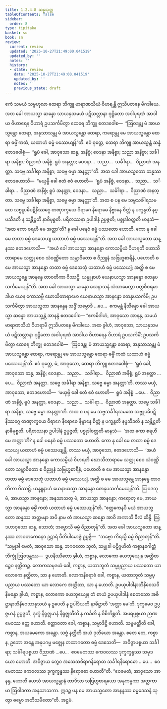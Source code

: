 ```yaml
---
title: 1.2.4.8 ဆန္နသုတ္တ
tableOfContents: false
sidebar:
  order: 8
type: tipitaka
basket: su
book: sn
review:
  current: review
  updated: '2025-10-27T21:49:00.041519'
  updated_by: ''
  notes: ''
  history:
  - state: review
    date: '2025-10-27T21:49:00.041519'
    updated_by: ''
    notes: ''
    previous_state: draft
---
```



<ReviewStatus review={frontmatter.review} showDetails={true} />

<HypothesisAnnotation frontmatter={frontmatter} />

<DynamicBreadcrumb />

<Division number="90" book="sn" e="ch" v="18" p="294">

<Paragraph number="559" book="sn">
ဧကံ သမယံ သမ္ဗဟုလာ ထေရာ ဘိက္ခူ ဗာရာဏသိယံ ဝိဟရန္တိ ဣသိပတနေ မိဂဒါယေ. အထ ခေါ အာယသ္မာ ဆန္နော သာယနှသမယံ ပဋိသလ္လာနာ ဝုဋ္ဌိတော အဝါပုရဏံ အာဒါယ ဝိဟာရေန ဝိဟာရံ ဥပသင်္ကမိတွာ ထေရေ ဘိက္ခူ ဧတဒဝေါစ—  “ဩဝဒန္တု မံ အာယသ္မန္တော ထေရာ, အနုသာသန္တု မံ အာယသ္မန္တော ထေရာ, ကရောန္တု မေ အာယသ္မန္တော ထေရာ ဓမ္မိံ ကထံ, ယထာဟံ ဓမ္မံ ပဿေယျန်”တိ.
</Paragraph>

<Paragraph number="560" book="sn">
ဧဝံ ဝုတ္တေ, ထေရာ ဘိက္ခူ အာယသ္မန္တံ ဆန္နံ ဧတဒဝေါစုံ—  “ရူပံ ခေါ, အာဝုသော ဆန္န, အနိစ္စံ; ဝေဒနာ အနိစ္စာ; သညာ အနိစ္စာ; သင်္ခါရာ အနိစ္စာ; ဝိညာဏံ အနိစ္စံ. ရူပံ အနတ္တာ; ဝေဒနာ…  သညာ…  သင်္ခါရာ…  ဝိညာဏံ အနတ္တာ. သဗ္ဗေ သင်္ခါရာ အနိစ္စာ; သဗ္ဗေ ဓမ္မာ အနတ္တာ”တိ.
</Paragraph>

<Paragraph number="561" book="sn">
အထ ခေါ အာယသ္မတော ဆန္နဿ ဧတဒဟောသိ—  “မယှမ္ပိ ခေါ ဧတံ ဧဝံ ဟောတိ—  ‘ရူပံ အနိစ္စံ, ဝေဒနာ…  သညာ…  သင်္ခါရာ…  ဝိညာဏံ အနိစ္စံ; ရူပံ အနတ္တာ, ဝေဒနာ…  သညာ…  သင်္ခါရာ…  ဝိညာဏံ အနတ္တာ. သဗ္ဗေ သင်္ခါရာ အနိစ္စာ, သဗ္ဗေ ဓမ္မာ အနတ္တာ’တိ. အထ စ ပန မေ သဗ္ဗသင်္ခါရသမထေ သဗ္ဗူပဓိပဋိနိဿဂ္ဂေ တဏှာက္ခယေ ဝိရာဂေ နိရောဓေ နိဗ္ဗာနေ စိတ္တံ န ပက္ခန္ဒတိ နပ္ပသီဒတိ န သန္တိဋ္ဌတိ နာဓိမုစ္စတိ. ပရိတဿနာ ဥပါဒါနံ ဥပ္ပဇ္ဇတိ; ပစ္စုဒါဝတ္တတိ မာနသံ—  ‘အထ ကော စရဟိ မေ အတ္တာ’တိ? န ခေါ ပနေဝံ ဓမ္မံ ပဿတော ဟောတိ. ကော နု ခေါ မေ တထာ ဓမ္မံ ဒေသေယျ ယထာဟံ ဓမ္မံ ပဿေယျန်”တိ.
</Paragraph>

<Paragraph number="562" book="sn">
အထ ခေါ အာယသ္မတော ဆန္နဿ ဧတဒဟောသိ—  “အယံ ခေါ အာယသ္မာ အာနန္ဒော ကောသမ္ဗိယံ ဝိဟရတိ ဃောသိတာရာမေ သတ္ထု စေဝ သံဝဏ္ဏိတော သမ္ဘာဝိတော စ ဝိညူနံ သဗြဟ္မစာရီနံ, ပဟောတိ စ မေ အာယသ္မာ အာနန္ဒော တထာ ဓမ္မံ ဒေသေတုံ ယထာဟံ ဓမ္မံ ပဿေယျံ; အတ္ထိ စ မေ အာယသ္မန္တေ အာနန္ဒေ တာဝတိကာ ဝိဿဋ္ဌိ. ယန္နူနာဟံ ယေနာယသ္မာ အာနန္ဒော တေနုပသင်္ကမေယျန်”တိ. အထ ခေါ အာယသ္မာ ဆန္နော သေနာသနံ သံသာမေတွာ ပတ္တစီဝရမာဒါယ ယေန ကောသမ္ဗီ ဃောသိတာရာမော ယေနာယသ္မာ အာနန္ဒော တေနုပသင်္ကမိ; ဥပသင်္ကမိတွာ အာယသ္မတာ အာနန္ဒေန သဒ္ဓိံ သမ္မောဒိ …ပေ…  ဧကမန္တံ နိသိန္နော ခေါ အာယသ္မာ ဆန္နော အာယသ္မန္တံ အာနန္ဒံ ဧတဒဝေါစ—
</Paragraph>

<Paragraph number="563" book="sn">
“ဧကမိဒါဟံ, အာဝုသော အာနန္ဒ, သမယံ ဗာရာဏသိယံ ဝိဟရာမိ ဣသိပတနေ မိဂဒါယေ. အထ ခွါဟံ, အာဝုသော, သာယနှသမယံ ပဋိသလ္လာနာ ဝုဋ္ဌိတော အဝါပုရဏံ အာဒါယ ဝိဟာရေန ဝိဟာရံ ဥပသင်္ကမိံ; ဥပသင်္ကမိတွာ ထေရေ ဘိက္ခူ ဧတဒဝေါစံ—  ‘ဩဝဒန္တု မံ အာယသ္မန္တော ထေရာ, အနုသာသန္တု မံ အာယသ္မန္တော ထေရာ, ကရောန္တု မေ အာယသ္မန္တော ထေရာ ဓမ္မိံ ကထံ ယထာဟံ ဓမ္မံ ပဿေယျန်’တိ. ဧဝံ ဝုတ္တေ, မံ, အာဝုသော, ထေရာ ဘိက္ခူ ဧတဒဝေါစုံ—  ‘ရူပံ ခေါ, အာဝုသော ဆန္န, အနိစ္စံ; ဝေဒနာ…  သညာ…  သင်္ခါရာ…  ဝိညာဏံ အနိစ္စံ; ရူပံ အနတ္တာ …ပေ…  ဝိညာဏံ အနတ္တာ. သဗ္ဗေ သင်္ခါရာ အနိစ္စာ, သဗ္ဗေ ဓမ္မာ အနတ္တာ’တိ.
</Paragraph>

<Paragraph number="564" book="sn">
တဿ မယှံ, အာဝုသော, ဧတဒဟောသိ—  ‘မယှမ္ပိ ခေါ ဧတံ ဧဝံ ဟောတိ—  ရူပံ အနိစ္စံ …ပေ…  ဝိညာဏံ အနိစ္စံ, ရူပံ အနတ္တာ, ဝေဒနာ…  သညာ…  သင်္ခါရာ…  ဝိညာဏံ အနတ္တာ. သဗ္ဗေ သင်္ခါရာ အနိစ္စာ, သဗ္ဗေ ဓမ္မာ အနတ္တာ’တိ. အထ စ ပန မေ သဗ္ဗသင်္ခါရသမထေ သဗ္ဗူပဓိပဋိနိဿဂ္ဂေ တဏှာက္ခယေ ဝိရာဂေ နိရောဓေ နိဗ္ဗာနေ စိတ္တံ န ပက္ခန္ဒတိ နပ္ပသီဒတိ န သန္တိဋ္ဌတိ နာဓိမုစ္စတိ. ပရိတဿနာ ဥပါဒါနံ ဥပ္ပဇ္ဇတိ; ပစ္စုဒါဝတ္တတိ မာနသံ—  ‘အထ ကော စရဟိ မေ အတ္တာ’တိ? န ခေါ ပနေဝံ ဓမ္မံ ပဿတော ဟောတိ. ကော နု ခေါ မေ တထာ ဓမ္မံ ဒေသေယျ ယထာဟံ ဓမ္မံ ပဿေယျန္တိ.
</Paragraph>

<Paragraph number="565" book="sn">
တဿ မယှံ, အာဝုသော, ဧတဒဟောသိ—  ‘အယံ ခေါ အာယသ္မာ အာနန္ဒော ကောသမ္ဗိယံ ဝိဟရတိ ဃောသိတာရာမေ သတ္ထု စေဝ သံဝဏ္ဏိတော သမ္ဘာဝိတော စ ဝိညူနံ သဗြဟ္မစာရီနံ, ပဟောတိ စ မေ အာယသ္မာ အာနန္ဒော တထာ ဓမ္မံ ဒေသေတုံ ယထာဟံ ဓမ္မံ ပဿေယျံ. အတ္ထိ စ မေ အာယသ္မန္တေ အာနန္ဒေ တာဝတိကာ ဝိဿဋ္ဌိ. ယန္နူနာဟံ ယေနာယသ္မာ အာနန္ဒော တေနုပသင်္ကမေယျန်’တိ. ဩဝဒတု မံ, အာယသ္မာ အာနန္ဒော; အနုသာသတု မံ, အာယသ္မာ အာနန္ဒော; ကရောတု မေ, အာယသ္မာ အာနန္ဒော ဓမ္မိံ ကထံ ယထာဟံ ဓမ္မံ ပဿေယျန်”တိ.
</Paragraph>

<Paragraph number="566" book="sn">
“ဧတ္တကေနပိ မယံ အာယသ္မတော ဆန္နဿ အတ္တမနာ အပိ နာမ တံ အာယသ္မာ ဆန္နော အာဝိ အကာသိ ခီလံ ဆိန္ဒိ. ဩဒဟာဝုသော ဆန္န, သောတံ; ဘဗ္ဗောသိ ဓမ္မံ ဝိညာတုန်”တိ. အထ ခေါ အာယသ္မတော ဆန္နဿ တာဝတကေနေဝ ဥဠာရံ ပီတိပါမောဇ္ဇံ ဥပ္ပဇ္ဇိ—  “ဘဗ္ဗော ကိရသ္မိ ဓမ္မံ ဝိညာတုန်”တိ.
</Paragraph>

<Paragraph number="567" book="sn">
“သမ္မုခါ မေတံ, အာဝုသော ဆန္န, ဘဂဝတော သုတံ, သမ္မုခါ ပဋိဂ္ဂဟိတံ ကစ္စာနဂေါတ္တံ ဘိက္ခုံ ဩဝဒန္တဿ—  ဒွယနိဿိတော ခွါယံ, ကစ္စာန, လောကော ယေဘုယျေန အတ္ထိတဉ္စေဝ နတ္ထိတဉ္စ. လောကသမုဒယံ ခေါ, ကစ္စာန, ယထာဘူတံ သမ္မပ္ပညာယ ပဿတော ယာ လောကေ နတ္ထိတာ, သာ န ဟောတိ. လောကနိရောဓံ ခေါ, ကစ္စာန, ယထာဘူတံ သမ္မပ္ပညာယ ပဿတော ယာ လောကေ အတ္ထိတာ, သာ န ဟောတိ. ဥပယုပါဒါနာဘိနိဝေသဝိနိဗန္ဓော ခွါယံ, ကစ္စာန, လောကော ယေဘုယျေန တံ စာယံ ဥပယုပါဒါနံ စေတသော အဓိဋ္ဌာနာဘိနိဝေသာနုသယံ န ဥပေတိ န ဥပါဒိယတိ နာဓိဋ္ဌာတိ ‘အတ္တာ မေ’တိ. ဒုက္ခမေဝ ဥပ္ပဇ္ဇမာနံ ဥပ္ပဇ္ဇတိ, ဒုက္ခံ နိရုဇ္ဈမာနံ နိရုဇ္ဈတီတိ န ကင်္ခတိ န ဝိစိကိစ္ဆတိ. အပရပ္ပစ္စယာ ဉာဏမေဝဿ ဧတ္ထ ဟောတိ. ဧတ္တာဝတာ ခေါ, ကစ္စာန, သမ္မာဒိဋ္ဌိ ဟောတိ. သဗ္ဗမတ္ထီတိ ခေါ, ကစ္စာန, အယမေကော အန္တော. သဗ္ဗံ နတ္ထီတိ အယံ ဒုတိယော အန္တော. ဧတေ တေ, ကစ္စာန, ဥဘော အန္တေ အနုပဂမ္မ မဇ္ဈေန တထာဂတော ဓမ္မံ ဒေသေတိ—  အဝိဇ္ဇာပစ္စယာ သင်္ခါရာ; သင်္ခါရပစ္စယာ ဝိညာဏံ …ပေ…  ဧဝမေတဿ ကေဝလဿ ဒုက္ခက္ခန္ဓဿ သမုဒယော ဟောတိ. အဝိဇ္ဇာယ တွေဝ အသေသဝိရာဂနိရောဓာ သင်္ခါရနိရောဓော …ပေ…  ဧဝမေတဿ ကေဝလဿ ဒုက္ခက္ခန္ဓဿ နိရောဓော ဟောတီ”တိ.
</Paragraph>

<Paragraph number="568" book="sn">
“ဧဝမေတံ, အာဝုသော အာနန္ဒ, ဟောတိ ယေသံ အာယသ္မန္တာနံ တာဒိသာ သဗြဟ္မစာရယော အနုကမ္ပကာ အတ္ထကာမာ ဩဝါဒကာ အနုသာသကာ. ဣဒဉ္စ ပန မေ အာယသ္မတော အာနန္ဒဿ ဓမ္မဒေသနံ သုတွာ ဓမ္မော အဘိသမိတော”တိ.

</Paragraph>
</Division>

<Paragraph number="569" type="center" book="sn">
အဋ္ဌမံ.
</Paragraph>